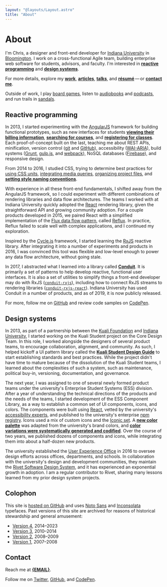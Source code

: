 ```yaml
---
layout: "@layouts/Layout.astro"
title: "About"
---
```



# About

I'm Chris, a designer and front-end developer for [Indiana University](https://uits.iu.edu/) in [Bloomington](https://www.visitbloomington.com/). I work on a cross-functional Agile team, building enterprise web software for students, advisors, and faculty. I'm interested in [<b>reactive programming</b>](#reactive-programming) and [<b>design systems</b>](#design-systems).

For more details, explore my [<b>work</b>](#work), [<b>articles</b>](#articles), [<b>talks</b>](#talks), and [<b>résumé</b>](/resume)&thinsp;&mdash;&thinsp;or [<b>contact me</b>](#contact).

Outside of work, I play [board games](https://www.kickstarter.com/profile/basham), listen to [audiobooks](https://www.audible.com/) and [podcasts](https://99percentinvisible.org/), and run trails in [sandals](https://twitter.com/chrisbasham/status/303623854297841664).

## Reactive programming

In 2013, I started experimenting with the [AngularJS](https://angularjs.org/) framework for building functional prototypes, such as new interfaces for students [<b>viewing their billing information</b>](/work/iu-student-billing), [<b>searching for courses</b>](/work/iu-course-search), and [<b>registering for classes</b>](/work/ks-course-registration). Each proof-of-concept built on the last, teaching me about REST APIs, minification, version control ([git](https://git-scm.com/) and [GitHub](https://github.com/)), accessibility ([WAI-ARIA](https://en.wikipedia.org/wiki/WAI-ARIA)), build systems ([Grunt](https://gruntjs.com/), [gulp.js](https://gulpjs.com/), and [webpack](https://webpack.js.org/)), NoSQL databases ([Firebase](https://firebase.google.com/)), and responsive design.

From 2014 to 2016, I studied CSS, trying to determine best practices for [using CSS units](https://gist.github.com/basham/2175a16ab7c60ce8e001), [integrating media queries](https://gist.github.com/basham/3b24062dfaecaa712a68), [organizing project files](https://gist.github.com/basham/877db54fffb08e47bd39), and [<b>setting style naming conventions</b>](/talks/architecting-css).

With experience in all these front-end fundamentals, I shifted away from the AngularJS framework, so I could experiment with different combinations of rendering libraries and data flow architectures. The teams I worked with at Indiana University quickly adopted the [React](https://reactjs.org/) rendering library, given the straightforward API and growing community adoption. For a couple products developed in 2015, we paired React with a simplified implementation of the [Flux data flow pattern](https://facebook.github.io/flux/), called [Reflux](https://github.com/reflux/refluxjs). In practice, Reflux failed to scale well with complex applications, and I continued my exploration.

Inspired by the [Cycle.js](https://cycle.js.org/) framework, I started learning the [RxJS](https://github.com/ReactiveX/rxjs) reactive library. After integrating it into a number of experiments and products in 2016, I was convinced this tool was flexible and low-level enough to power any data flow architecture, without going stale.

In 2017, I abstracted what I learned into a library called [<b>Conduit</b>](https://github.com/indiana-university/conduit). It is primarily a set of patterns to help develop reactive, functional user interfaces. It is also a set of utilities to simplify things a front-end developer may do with RxJS ([`conduit-rxjs`](https://github.com/indiana-university/conduit/tree/master/packages/conduit-rxjs)), including how to connect RxJS streams to rendering libraries ([`conduit-rxjs-react`](https://github.com/indiana-university/conduit/tree/master/packages/conduit-rxjs-react)). Indiana University has used Conduit in a number of products, and as of 2019, it is now publicly released.

For more, follow me on [GitHub]({{site.elsewhere.GitHub}}) and review code samples on [CodePen]({{site.elsewhere.CodePen}}).

## Design systems

In 2013, as part of a partnership between the [Kuali Foundation](https://kuali.org/) and [Indiana University](https://www.iu.edu/), I started working on the Kuali Student project on the Core Design Team. In this role, I worked alongside the designers of several product teams, to encourage collaboration, alignment, and community. As such, I helped kickoff a UI pattern library called the [<b>Kuali Student Design Guide</b>](/work/ks-design-guide) to start establishing standards and best practices. While the project didn't have time to mature because of the dissolution of the Kuali Student teams, I learned about the complexities of such a system, such as maintenance, political buy-in, versioning, documentation, and governance.

The next year, I was assigned to one of several newly formed product teams under the university's Enterprise Student Systems (ESS) division. After a year of understanding the technical directions of the products and the needs of the teams, I started development of the ESS Component Library, as a way to establish a common set of UI components, icons, and colors. The components were built using [React](https://reactjs.org/), vetted by the university's [accessibility experts](https://atac.iu.edu/), and published to the university's enterprise [npm registry](https://www.npmjs.com/). Icons used a mix of custom icons and the [Iconic set](https://useiconic.com/). A [<b>new color palette</b>](/work/iu-color-palette) was adapted from the university's brand colors, and [<b>color variations were systematically generated and codified</b>](/articles/codifying-colors/). Over the course of two years, we published dozens of components and icons, while integrating them into about a half-dozen new products.

The university established the [User Experience Office](https://ux.iu.edu/) in 2016 to oversee design efforts across offices, departments, and schools. In collaboration with the university's design and development communities, they maintain the [Rivet Software Design System](https://rivet.iu.edu/), and it has experienced an exponential growth in adoption. I am a regular contributor to Rivet, sharing many lessons learned from my prior design system projects.

## Colophon

This site is [hosted on GitHub]({REPO}) and uses [Noto Sans](https://fonts.google.com/specimen/Noto+Sans) and [Inconsolata](https://fonts.google.com/specimen/Inconsolata) typefaces. Past versions of this site are archived for reasons of historical stewardship and general amusement:

- [Version 4](http://v4.bash.am), 2014&ndash;2023
- [Version 3](http://v3.bash.am), 2010&ndash;2014
- [Version 2](http://v2.bash.am), 2008&ndash;2009
- [Version 1](http://v1.bash.am), 2007&ndash;2008

## Contact

Reach me at [<b>{EMAIL}</b>](mailto:{EMAIL}).

Follow me on [Twitter]({TWITTER}), [GitHub]({GITHUB}), and [CodePen]({CODEPEN}).
